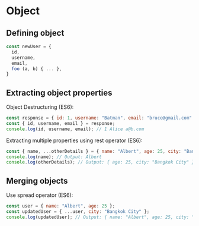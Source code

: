 # Object

## Defining object

```js
const newUser = {
  id,
  username,
  email,
  foo (a, b) { ... },
}
```


## Extracting object properties

Object Destructuring (ES6):

```js
const response = { id: 1, username: "Batman", email: "bruce@gmail.com" };
const { id, username, email } = response;
console.log(id, username, email); // 1 Alice a@b.com
```

Extracting multiple properties using rest operator (ES6):

```js
const { name, ...otherDetails } = { name: "Albert", age: 25, city: "Bangkok City" };
console.log(name); // Output: Albert
console.log(otherDetails); // Output: { age: 25, city: "Bangkok City" }
```


## Merging objects

Use spread operator (ES6):

```js
const user = { name: "Albert", age: 25 };
const updatedUser = { ...user, city: "Bangkok City" };
console.log(updatedUser); // Output: { name: "Albert", age: 25, city: "Bangkok City" }
```
